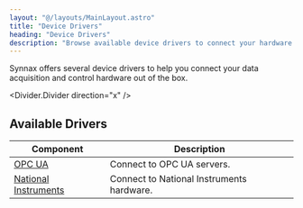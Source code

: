 ```yaml
---
layout: "@/layouts/MainLayout.astro"
title: "Device Drivers"
heading: "Device Drivers"
description: "Browse available device drivers to connect your hardware."
---
```


Synnax offers several device drivers to help you connect your data acquisition and
control hardware out of the box.

<Divider.Divider direction="x" />

## Available Drivers

| Component                                                        | Description                               |
| ---------------------------------------------------------------- | ----------------------------------------- |
| [OPC UA](/reference/device-drivers/opcua/connect-server)         | Connect to OPC UA servers.                |
| [National Instruments](/reference/device-drivers/ni/get-started) | Connect to National Instruments hardware. |
